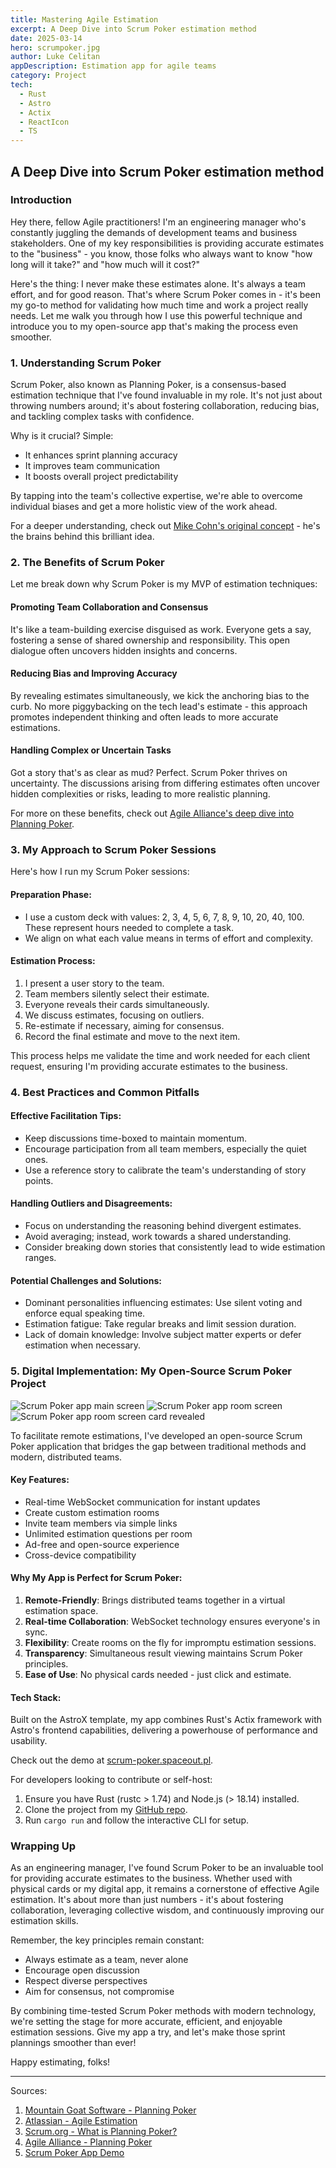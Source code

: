 ```yaml
---
title: Mastering Agile Estimation
excerpt: A Deep Dive into Scrum Poker estimation method
date: 2025-03-14
hero: scrumpoker.jpg
author: Luke Celitan
appDescription: Estimation app for agile teams
category: Project
tech:
  - Rust
  - Astro
  - Actix
  - ReactIcon
  - TS
---
```


## A Deep Dive into Scrum Poker estimation method

### Introduction

Hey there, fellow Agile practitioners! I'm an engineering manager who's
constantly juggling the demands of development teams and business stakeholders.
One of my key responsibilities is providing accurate estimates to the
"business" - you know, those folks who always want to know "how long will it
take?" and "how much will it cost?"

Here's the thing: I never make these estimates alone. It's always a team effort,
and for good reason. That's where Scrum Poker comes in - it's been my go-to
method for validating how much time and work a project really needs. Let me walk
you through how I use this powerful technique and introduce you to my
open-source app that's making the process even smoother.

### 1. Understanding Scrum Poker

Scrum Poker, also known as Planning Poker, is a consensus-based estimation
technique that I've found invaluable in my role. It's not just about throwing
numbers around; it's about fostering collaboration, reducing bias, and tackling
complex tasks with confidence.

Why is it crucial? Simple:

- It enhances sprint planning accuracy
- It improves team communication
- It boosts overall project predictability

By tapping into the team's collective expertise, we're able to overcome
individual biases and get a more holistic view of the work ahead.

For a deeper understanding, check out
[Mike Cohn's original concept](https://www.mountaingoatsoftware.com/agile/planning-poker) -
he's the brains behind this brilliant idea.

### 2. The Benefits of Scrum Poker

Let me break down why Scrum Poker is my MVP of estimation techniques:

#### Promoting Team Collaboration and Consensus

It's like a team-building exercise disguised as work. Everyone gets a say,
fostering a sense of shared ownership and responsibility. This open dialogue
often uncovers hidden insights and concerns.

#### Reducing Bias and Improving Accuracy

By revealing estimates simultaneously, we kick the anchoring bias to the curb.
No more piggybacking on the tech lead's estimate - this approach promotes
independent thinking and often leads to more accurate estimations.

#### Handling Complex or Uncertain Tasks

Got a story that's as clear as mud? Perfect. Scrum Poker thrives on uncertainty.
The discussions arising from differing estimates often uncover hidden
complexities or risks, leading to more realistic planning.

For more on these benefits, check out
[Agile Alliance's deep dive into Planning Poker](https://www.agilealliance.org/glossary/planning-poker/).

### 3. My Approach to Scrum Poker Sessions

Here's how I run my Scrum Poker sessions:

#### Preparation Phase:

- I use a custom deck with values: 2, 3, 4, 5, 6, 7, 8, 9, 10, 20, 40, 100.
  These represent hours needed to complete a task.
- We align on what each value means in terms of effort and complexity.

#### Estimation Process:

1. I present a user story to the team.
2. Team members silently select their estimate.
3. Everyone reveals their cards simultaneously.
4. We discuss estimates, focusing on outliers.
5. Re-estimate if necessary, aiming for consensus.
6. Record the final estimate and move to the next item.

This process helps me validate the time and work needed for each client request,
ensuring I'm providing accurate estimates to the business.

### 4. Best Practices and Common Pitfalls

#### Effective Facilitation Tips:

- Keep discussions time-boxed to maintain momentum.
- Encourage participation from all team members, especially the quiet ones.
- Use a reference story to calibrate the team's understanding of story points.

#### Handling Outliers and Disagreements:

- Focus on understanding the reasoning behind divergent estimates.
- Avoid averaging; instead, work towards a shared understanding.
- Consider breaking down stories that consistently lead to wide estimation
  ranges.

#### Potential Challenges and Solutions:

- Dominant personalities influencing estimates: Use silent voting and enforce
  equal speaking time.
- Estimation fatigue: Take regular breaks and limit session duration.
- Lack of domain knowledge: Involve subject matter experts or defer estimation
  when necessary.

### 5. Digital Implementation: My Open-Source Scrum Poker Project

![Scrum Poker app main screen](./scrumpoker-1.png)
![Scrum Poker app room screen](./scrumpoker-2.png)
![Scrum Poker app room screen  card revealed ](./scrumpoker-3.png)

To facilitate remote estimations, I've developed an open-source Scrum Poker
application that bridges the gap between traditional methods and modern,
distributed teams.

#### Key Features:

- Real-time WebSocket communication for instant updates
- Create custom estimation rooms
- Invite team members via simple links
- Unlimited estimation questions per room
- Ad-free and open-source experience
- Cross-device compatibility

#### Why My App is Perfect for Scrum Poker:

1. **Remote-Friendly**: Brings distributed teams together in a virtual
   estimation space.
2. **Real-time Collaboration**: WebSocket technology ensures everyone's in sync.
3. **Flexibility**: Create rooms on the fly for impromptu estimation sessions.
4. **Transparency**: Simultaneous result viewing maintains Scrum Poker
   principles.
5. **Ease of Use**: No physical cards needed - just click and estimate.

#### Tech Stack:

Built on the AstroX template, my app combines Rust's Actix framework with
Astro's frontend capabilities, delivering a powerhouse of performance and
usability.

Check out the demo at
[scrum-poker.spaceout.pl](https://scrum-poker.spaceout.pl).

For developers looking to contribute or self-host:

1. Ensure you have Rust (rustc > 1.74) and Node.js (> 18.14) installed.
2. Clone the project from my
   [GitHub repo](https://github.com/yourusername/scrum-poker-app).
3. Run `cargo run` and follow the interactive CLI for setup.

### Wrapping Up

As an engineering manager, I've found Scrum Poker to be an invaluable tool for
providing accurate estimates to the business. Whether used with physical cards
or my digital app, it remains a cornerstone of effective Agile estimation. It's
about more than just numbers - it's about fostering collaboration, leveraging
collective wisdom, and continuously improving our estimation skills.

Remember, the key principles remain constant:

- Always estimate as a team, never alone
- Encourage open discussion
- Respect diverse perspectives
- Aim for consensus, not compromise

By combining time-tested Scrum Poker methods with modern technology, we're
setting the stage for more accurate, efficient, and enjoyable estimation
sessions. Give my app a try, and let's make those sprint plannings smoother than
ever!

Happy estimating, folks!

---

Sources:

1. [Mountain Goat Software - Planning Poker](https://www.mountaingoatsoftware.com/agile/planning-poker)
2. [Atlassian - Agile Estimation](https://www.atlassian.com/agile/project-management/estimation)
3. [Scrum.org - What is Planning Poker?](https://www.scrum.org/resources/blog/what-planning-poker)
4. [Agile Alliance - Planning Poker](https://www.agilealliance.org/glossary/planning-poker/)
5. [Scrum Poker App Demo](https://scrum-poker.spaceout.pl)
